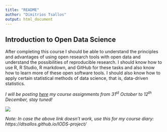 ```yaml
---
title: "README"
author: "Dimitrios Tsallos"
output: html_document
---
```


## Introduction to Open Data Science

After completing this course I should be able to understand the principles and advantages of using open research tools with open data and understand the possibilities of reproducible research. I should know how to use R, R Studio, R markdown, and GitHub for these tasks and also know how to learn more of these open software tools. I should also know how to apply certain statistical methods of data science, that is, data-driven statistics.


*I will be posting [here](https://dtsallos.github.io/IODS-project/) my course assignments from 31^st^ October to 12^th^ December, stay tuned!*



![](dtsallos/IODS-project/humour.jpg)




*Note: In case the above link doesn't work, use this for my course diary: https://dtsallos.github.io/IODS-project/ *